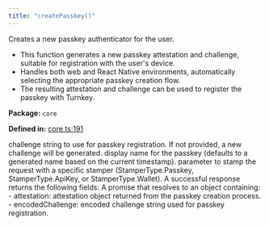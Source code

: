```yaml
---
title: "createPasskey()"
---
```



<H3Bordered text="Overview" />

Creates a new passkey authenticator for the user.

<ul>
  <li>This function generates a new passkey attestation and challenge, suitable for registration with the user's device.</li>
  <li>Handles both web and React Native environments, automatically selecting the appropriate passkey creation flow.</li>
  <li>The resulting attestation and challenge can be used to register the passkey with Turnkey.</li>
</ul>

<p><strong>Package:</strong> <code>core</code></p>

<p><strong>Defined in:</strong> <a href="https://github.com/tkhq/sdk/blob/main/packages/core/src/__clients__/core.ts#L191">core.ts:191</a></p>

<H3Bordered text="Parameters" />

<ParamField body="params" type='object' required={false} path="params" >
  <Expandable title="params details">
    <NestedParam parentKey="params" childKey="challenge" type='string' required={false}>
challenge string to use for passkey registration. If not provided, a new challenge will be generated.
</NestedParam>
    <NestedParam parentKey="params" childKey="name" type='string' required={false}>
display name for the passkey (defaults to a generated name based on the current timestamp).
</NestedParam>
    <NestedParam parentKey="params" childKey="stampWith" type='StamperType' required={false}>
parameter to stamp the request with a specific stamper (StamperType.Passkey, StamperType.ApiKey, or StamperType.Wallet).
</NestedParam>
  </Expandable>
</ParamField>

<H3Bordered text="Response" />
A successful response returns the following fields:

<ResponseField name="returns" type="object" required={true} >
  A promise that resolves to an object containing:
  - attestation: attestation object returned from the passkey creation process.
  - encodedChallenge: encoded challenge string used for passkey registration.
  <Expandable title="return details">
    <NestedParam parentKey="returns" childKey="attestation" type='v1Attestation' required={true}></NestedParam>
    <NestedParam parentKey="returns" childKey="encodedChallenge" type='string' required={true}></NestedParam>
  </Expandable>
</ResponseField>
